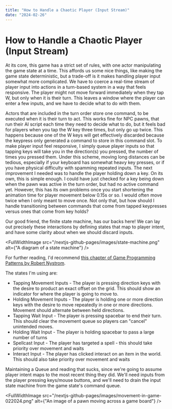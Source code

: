 ```yaml
---
title: "How to Handle a Chaotic Player (Input Stream)"
date: "2024-02-26"
---
```


# How to Handle a Chaotic Player (Input Stream)

At its core, this game has a strict set of rules, with one actor manipulating the game state at a time. This affords us some nice things, like making the game state deterministic, but a trade-off is it makes handling player input somewhat more complicated. We have to coerce a real-time stream of player input into actions in a turn-based system in a way that feels responsive. The player might not move forward immediately when they tap W, but only when it is their turn. This leaves a window where the player can enter a few inputs, and we have to decide what to do with them.

Actors that are included in the turn order store one command, to be executed when it is their turn to act. This works fine for NPC pawns, that run their AI script each time they need to decide what to do, but it feels bad for players when you tap the W key three times, but only go up twice. This happens because one of the W keys will get effectively discarded because the keypress only generated a command to store in this command slot. To make player input feel responsive, I simply queue player inputs so that tapping keys will take you in the direction(s) you pressed, the number of times you pressed them.
Under this scheme, moving long distances can be tedious, especially if your keyboard has somewhat heavy key presses, or if you have physical difficulty with spamming repeated inputs. The next improvement I needed was to handle the player holding down a key. On its own, this is simple enough. I could have just checked for a key being down when the pawn was active in the turn order, but had no active command yet. However, this has its own problems once you start shortening the animation time for player movement below 0.15s or so. I would often move twice when I only meant to move once. Not only that, but how should I handle transitioning between commands that come from tapped keypresses versus ones that come from key holds?

Our good friend, the finite state machine, has our backs here! We can lay out precisely these interactions by defining states that map to player intent, and have some clarity about when we should discard inputs.

<FullWidthImage
  src="/nextjs-github-pages/images/state-machine.png"
  alt={"A diagram of a state machine"}
/>

For further reading, I'd recommend [this chapter of Game Programming Patterns by Robert Nystrom](https://gameprogrammingpatterns.com/state.html).

The states I'm using are:

- Tapping Movement Inputs - The player is pressing direction keys with the desire to product an exact offset on the grid. This should show an indicator for where the player is going to move to.
- Holding Movement Inputs - The player is holding one or more direction keys with the desire to move repeatedly in one or more directions. Movement should alternate between held directions.
- Tapping Wait Input - The player is pressing spacebar to end their turn. This should clear the movement queue so players can "cancel" unintended moves.
- Holding Wait Input - The player is holding spacebar to pass a large number of turns
- Spellcast Input - The player has targeted a spell - this should take priority over movement and waits
- Interact Input - The player has clicked interact on an item in the world. This should also take priority over movement and waits

Maintaining a Queue and reading that sucks, since we're going to assume player intent maps to the most recent thing they did. We'll need inputs from the player pressing keys/mouse buttons, and we'll need to drain the input state machine from the game state's command queue.

<FullWidthImage
  src="/nextjs-github-pages/images/movement-in-game-022024.png"
  alt={"An image of a pawn moving across a game board"}
/>

